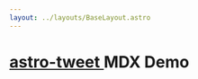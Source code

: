 ```yaml
---
layout: ../layouts/BaseLayout.astro
---
```



<h1>
  <a
    class="dark:text-pink-500 text-blue-700"
    href="https://github.com/tsriram/astro-tweet"
    target="_blank"
  >
    astro-tweet
  </a>
  MDX Demo
</h1>

<AstroTweet id="20" />
